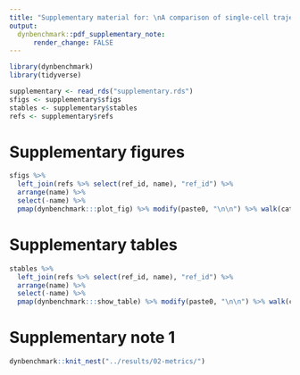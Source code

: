 ```yaml
---
title: "Supplementary material for: \nA comparison of single-cell trajectory inference methods"
output: 
  dynbenchmark::pdf_supplementary_note:
      render_change: FALSE
---
```


```r
library(dynbenchmark)
library(tidyverse)
```

```r
supplementary <- read_rds("supplementary.rds")
sfigs <- supplementary$sfigs
stables <- supplementary$stables
refs <- supplementary$refs
```

# Supplementary figures
```r
sfigs %>% 
  left_join(refs %>% select(ref_id, name), "ref_id") %>% 
  arrange(name) %>% 
  select(-name) %>% 
  pmap(dynbenchmark:::plot_fig) %>% modify(paste0, "\n\n") %>% walk(cat)
```

\clearpage

# Supplementary tables

```r
stables %>% 
  left_join(refs %>% select(ref_id, name), "ref_id") %>% 
  arrange(name) %>% 
  select(-name) %>% 
  pmap(dynbenchmark:::show_table) %>% modify(paste0, "\n\n") %>% walk(cat)
```

\clearpage

# Supplementary note 1

```r
dynbenchmark::knit_nest("../results/02-metrics/")
```

\clearpage
